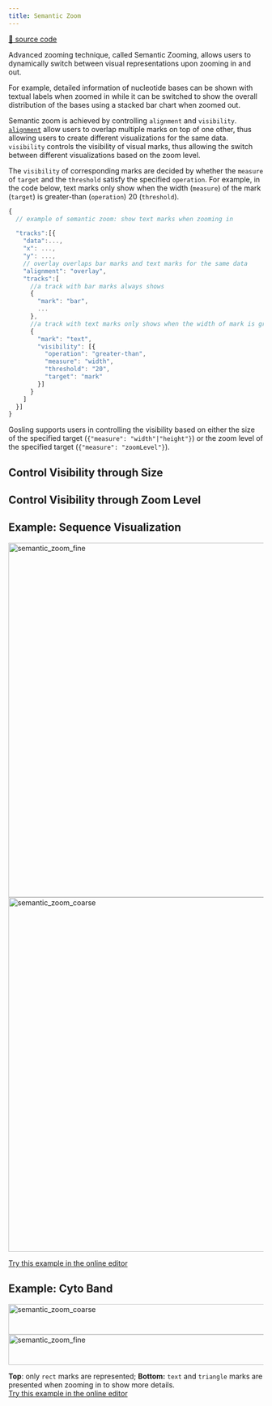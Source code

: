 ```yaml
---
title: Semantic Zoom
---
```



[:link: source code](https://github.com/gosling-lang/gosling.js/blob/43626eaf21417bf36128a405dceeaa6ee00d0851/src/core/gosling.schema.ts#L278)

Advanced zooming technique, called Semantic Zooming, allows users to dynamically switch between visual representations upon zooming in and out. 

For example, detailed information of nucleotide bases can be shown with textual labels when zoomed in while it can be switched to show the overall distribution of the bases using a stacked bar chart when zoomed out.


Semantic zoom is achieved by controlling `alignment` and `visibility`.
[`alignment`](https://github.com/gosling-lang/gosling-docs/blob/master/docs/composition.md#overlaid-tracks) allow users to overlap multiple marks on top of one other, thus allowing users to create different visualizations for the same data.
`visibility` controls the visibility of visual marks, thus allowing the switch between different visualizations based on the zoom level.


The `visibility` of corresponding marks are decided by whether the `measure` of `target` and the `threshold` satisfy the specified `operation`.
For example, in the code below, text marks only show when the width (`measure`) of the mark (`target`) is greater-than (`operation`) 20 (`threshold`).

```javascript
{
  // example of semantic zoom: show text marks when zooming in

  "tracks":[{
    "data":...,
    "x": ...,
    "y": ...,
    // overlay overlaps bar marks and text marks for the same data
    "alignment": "overlay",
    "tracks":[
      //a track with bar marks always shows
      {
        "mark": "bar",
        ...
      },
      //a track with text marks only shows when the width of mark is greater than 20 
      {
        "mark": "text",
        "visibility": [{
          "operation": "greater-than",
          "measure": "width",
          "threshold": "20",
          "target": "mark"
        }] 
      }
    ]
  }]
}
```

Gosling supports users in controlling the visibility based on either 
the size of the specified target (`{"measure": "width"|"height"}`) 
or the zoom level of the specified target (`{"measure": "zoomLevel"}`).

## Control Visibility through Size
<TableWrapper objName='SizeVisibilityCondition' />

## Control Visibility through Zoom Level
<TableWrapper objName='ZoomLevelVisibilityCondition' />


## Example: Sequence Visualization
<img src="/img/doc_images/semantic_zoom_1.png" alt="semantic_zoom_fine" width="700"/>

<img src="/img/doc_images/semantic_zoom_0.png" alt="semantic_zoom_coarse" width="700"/>  

[Try this example in the online editor](<https://gosling-lang.github.io/gosling.js/?gist=wangqianwen0418/aa231b87458369ea53d071ad59c81812>)

## Example: Cyto Band
<img src="/img/doc_images/semantic_zoom_2.png" alt="semantic_zoom_coarse" height="60" width="700"/>  

<img src="/img/doc_images/semantic_zoom_3.png" alt="semantic_zoom_fine" height="60" width="700"/> 

**Top**: only `rect` marks are represented; **Bottom:** `text` and `triangle` marks are presented when zooming in to show more details.  
[Try this example in the online editor](<https://gosling-lang.github.io/gosling.js/?gist=wangqianwen0418/509f253bf1b815d225f593218ee13211>)
